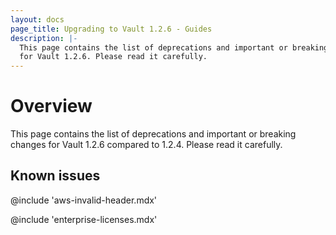 ```yaml
---
layout: docs
page_title: Upgrading to Vault 1.2.6 - Guides
description: |-
  This page contains the list of deprecations and important or breaking changes
  for Vault 1.2.6. Please read it carefully.
---
```


# Overview

This page contains the list of deprecations and important or breaking changes
for Vault 1.2.6 compared to 1.2.4. Please read it carefully.

## Known issues

@include 'aws-invalid-header.mdx'

@include 'enterprise-licenses.mdx'
